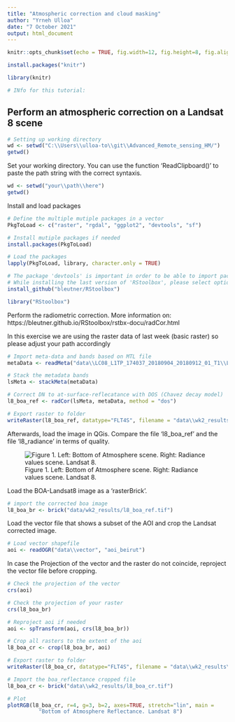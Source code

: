 ```yaml
---
title: "Atmospheric correction and cloud masking"
author: "Yrneh Ulloa"
date: "7 October 2021"
output: html_document
---
```

```r
knitr::opts_chunk$set(echo = TRUE, fig.width=12, fig.height=8, fig.align="center", warning=FALSE, message=FALSE)
```

```r
install.packages("knitr")
```

```r
library(knitr)
```

```r
# INfo for this tutorial: 
```

## Perform an atmospheric correction on a Landsat 8 scene ##

```r
# Setting up working directory
wd <- setwd("C:\\Users\\ulloa-to\\git\\Advanced_Remote_sensing_HM/")
getwd()
```

Set your working directory. You can use the function 'ReadClipboard()' to paste the path string with the correct syntaxis.

```r
wd <- setwd("your\\path\\here")
getwd()
```

Install and load packages

```r
# Define the multiple mutiple packages in a vector
PkgToLoad <- c("raster", "rgdal", "ggplot2", "devtools", "sf")
```

```r
# Install mutiple packages if needed
install.packages(PkgToLoad)
```

```r
# Load the packages
lapply(PkgToLoad, library, character.only = TRUE)
```


```r
# The package 'devtools' is important in order to be able to import packages directly from the Github repository
# While installing the last version of 'RStoolbox', please select option Nr:3 or 'None'. This way no package will be updated
install_github("bleutner/RStoolbox")
```

```r
library("RStoolbox")
```

Perform the radiometric correction. More information on: https://bleutner.github.io/RStoolbox/rstbx-docu/radCor.html


In this exercise we are using the raster data of last week (basic raster) so please adjust your path accordingly

```r
# Import meta-data and bands based on MTL file
metaData <- readMeta("data\\LC08_L1TP_174037_20180904_20180912_01_T1\\LC08_L1TP_174037_20180904_20180912_01_T1_MTL.txt")

# Stack the metadata bands
lsMeta <- stackMeta(metaData)

# Correct DN to at-surface-reflecatance with DOS (Chavez decay model)
l8_boa_ref <- radCor(lsMeta, metaData, method = "dos")

# Export raster to folder
writeRaster(l8_boa_ref, datatype="FLT4S", filename = "data\\wk2_results\\l8_boa_ref.tif", format = "GTiff", overwrite=TRUE)
```

Afterwards, load the image in QGis. Compare the file 'l8_boa_ref' and the file 'l8_radiance' in terms of quality. 

![Figure 1. Left: Bottom of Atmosphere scene. Right: Radiance values scene. Landsat 8. ](C:\\Users\\ulloa-to\\git\\Advanced_Remote_sensing_HM\\images\\radiance_boa_l8.png)

Load the BOA-Landsat8 image as a 'rasterBrick'.

```r
# import the corrected boa image
l8_boa_br <- brick("data/wk2_results/l8_boa_ref.tif")
```

Load the vector file that shows a subset of the AOI and crop the Landsat corrected image. 

```r
# Load vector shapefile
aoi <- readOGR("data\\vector", "aoi_beirut")
```

In case the Projection of the vector and the raster do not coincide, reproject the vector file before cropping. 
```r
# Check the projection of the vector
crs(aoi)

# Check the projection of your raster
crs(l8_boa_br)

# Reproject aoi if needed
aoi <- spTransform(aoi, crs(l8_boa_br))

# Crop all rasters to the extent of the aoi
l8_boa_cr <- crop(l8_boa_br, aoi)

# Export raster to folder
writeRaster(l8_boa_cr, datatype="FLT4S", filename = "data\\wk2_results\\l8_boa_cr.tif", format = "GTiff", overwrite=TRUE)

```

```r
# Import the boa_reflectance cropped file
l8_boa_cr <- brick("data\\wk2_results/l8_boa_cr.tif")
```

```r
# Plot
plotRGB(l8_boa_cr, r=4, g=3, b=2, axes=TRUE, stretch="lin", main = 
          "Bottom of Atmosphere Reflectance. Landsat 8")
```

